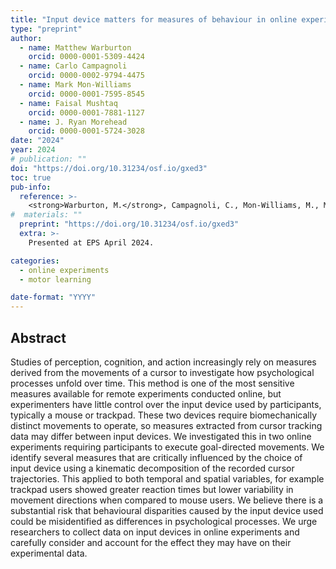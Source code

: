 ```yaml
---
title: "Input device matters for measures of behaviour in online experiments"
type: "preprint"
author: 
  - name: Matthew Warburton
    orcid: 0000-0001-5309-4424
  - name: Carlo Campagnoli
    orcid: 0000-0002-9794-4475 
  - name: Mark Mon-Williams
    orcid: 0000-0001-7595-8545
  - name: Faisal Mushtaq
    orcid: 0000-0001-7881-1127
  - name: J. Ryan Morehead
    orcid: 0000-0001-5724-3028 
date: "2024"
year: 2024
# publication: ""
doi: "https://doi.org/10.31234/osf.io/gxed3"
toc: true
pub-info:
  reference: >-
    <strong>Warburton, M.</strong>, Campagnoli, C., Mon-Williams, M., Mushtaq, F. & Morehead, J. R. (2024). Input device matters for measures of behaviour in online experiments. <em>PsyArXiv</em>. doi: <a href="https://doi.org/10.31234/osf.io/gxed3">10.31234/osf.io/gxed3</a>
#  materials: ""
  preprint: "https://doi.org/10.31234/osf.io/gxed3"
  extra: >-
    Presented at EPS April 2024. 

categories:
  - online experiments
  - motor learning

date-format: "YYYY"
---
```


## Abstract

Studies of perception, cognition, and action increasingly rely on measures derived from the movements of a cursor to investigate how psychological processes unfold over time. This method is one of the most sensitive measures available for remote experiments conducted online, but experimenters have little control over the input device used by participants, typically a mouse or trackpad. These two devices require biomechanically distinct movements to operate, so measures extracted from cursor tracking data may differ between input devices. We investigated this in two online experiments requiring participants to execute goal-directed movements. We identify several measures that are critically influenced by the choice of input device using a kinematic decomposition of the recorded cursor trajectories. This applied to both temporal and spatial variables, for example trackpad users showed greater reaction times but lower variability in movement directions when compared to mouse users. We believe there is a substantial risk that behavioural disparities caused by the input device used could be misidentified as differences in psychological processes. We urge researchers to collect data on input devices in online experiments and carefully consider and account for the effect they may have on their experimental data.